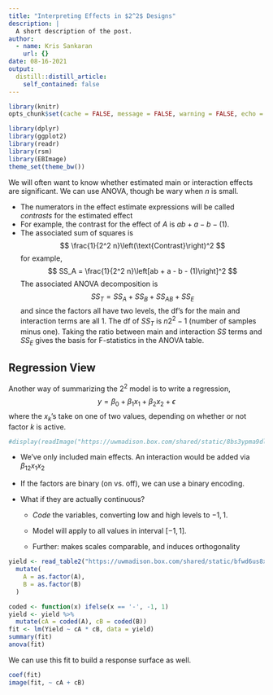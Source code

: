 ```yaml
---
title: "Interpreting Effects in $2^2$ Designs"
description: |
  A short description of the post.
author:
  - name: Kris Sankaran
    url: {}
date: 08-16-2021
output:
  distill::distill_article:
    self_contained: false
---
```


```r
library(knitr)
opts_chunk$set(cache = FALSE, message = FALSE, warning = FALSE, echo = TRUE)
```


```r
library(dplyr)
library(ggplot2)
library(readr)
library(rsm)
library(EBImage)
theme_set(theme_bw())
```

We will often want to know whether estimated main or interaction effects are
significant. We can use ANOVA, though be wary when $n$ is small.

* The numerators in the effect estimate expressions will be called _contrasts_
for the estimated effect
* For example, the contrast for the effect of $A$ is $ab + a - b -
\left(1\right)$.
* The associated sum of squares is
$$
\frac{1}{2^2 n}\left(\text{Contrast}\right)^2
$$
for example,
$$
SS_A = \frac{1}{2^2 n}\left[ab + a - b - (1)\right]^2
$$
The associated ANOVA decomposition is
$$
SS_T = SS_A + SS_B + SS_{AB} + SS_E
$$
and since the factors all have two levels, the df’s for the main and interaction
terms are all 1. The df of $SS_T$ is $n 2^2 - 1$ (number of samples minus one).
Taking the ratio between main and interaction $SS$ terms and $SS_E$ gives the
basis for F-statistics in the ANOVA table.

## Regression View

Another way of summarizing the $2^2$ model is to write a regression,
$$
y = \beta_0 + \beta_1 x_1 + \beta_2 x_2 + \epsilon
$$
where the $x_k$’s take on one of two values, depending on whether or not factor $k$ is active.

```r
#display(readImage("https://uwmadison.box.com/shared/static/8bs3ypma9dl3mh7amnlnxrxb0sgnmxho.png"))
```

* We’ve only included main effects. An interaction would be added via $\beta_{12} x_{1}x_{2}$

* If the factors are binary (on vs. off), we can use a binary encoding. 

* What if they are actually continuous?

	* _Code_ the variables, converting low and high levels to ${-1, 1}$.
	
	* Model will apply to all values in interval $[-1, 1]$.
	
	* Further: makes scales comparable, and induces orthogonality
	
```r
yield <- read_table2("https://uwmadison.box.com/shared/static/bfwd6us8xsii4uelzftg1azu2f7z77mk.txt") %>%
  mutate(
    A = as.factor(A),
    B = as.factor(B)
  )
```
```r
coded <- function(x) ifelse(x == '-', -1, 1)
yield <- yield %>%
  mutate(cA = coded(A), cB = coded(B))
fit <- lm(Yield ~ cA * cB, data = yield)
summary(fit)
anova(fit)
```
	
We can use this fit to build a response surface as well.

```r
coef(fit)
image(fit, ~ cA + cB)
```
 
